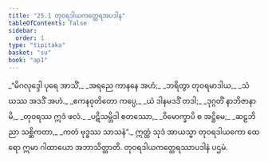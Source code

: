 ```yaml
---
title: "25.1 တုဝရဒါယကတ္ထေရအပဒါန"
tableOfContents: false
sidebar:
  order: 1
type: "tipitaka"
basket: "su"
book: "ap1"
---
```



<DynamicBreadcrumb />

<Division number="1" book="ap1" e="ch" v="20" p="250">

<Paragraph number="3034" type="verses" book="ap1">
_“မိဂလုဒ္ဒေါ ပုရေ အာသိံ,_  
_အရညေ ကာနနေ အဟံ;_  
_ဘရိတွာ တုဝရမာဒါယ,_  
_သံဃဿ အဒဒိံ အဟံ._  

</Paragraph>

</Division>
<Division number="2" book="ap1" e="ch" v="20" p="250">

<Paragraph number="3035" type="verses" book="ap1">
_ဧကနဝုတိတော ကပ္ပေ,_  
_ယံ ဒါနမဒဒိံ တဒါ;_  
_ဒုဂ္ဂတိံ နာဘိဇာနာမိ,_  
_တုဝရဿ ဣဒံ ဖလံ._  

</Paragraph>

</Division>
<Division number="3" book="ap1" e="ch" v="20" p="250">

<Paragraph number="3036" type="verses" book="ap1">
_ပဋိသမ္ဘိဒါ စတဿော,_  
_ဝိမောက္ခာပိ စ အဋ္ဌိမေ;_  
_ဆဠဘိညာ သစ္ဆိကတာ,_  
_ကတံ ဗုဒ္ဓဿ သာသနံ”._  

</Paragraph>

<Paragraph number="3037" book="ap1">
ဣတ္ထံ သုဒံ အာယသ္မာ တုဝရဒါယကော ထေရော ဣမာ ဂါထာယော အဘာသိတ္ထာတိ.

</Paragraph>
</Division>

<Paragraph number="3038" type="center" book="ap1">
တုဝရဒါယကတ္ထေရဿာပဒါနံ ပဌမံ.
</Paragraph>